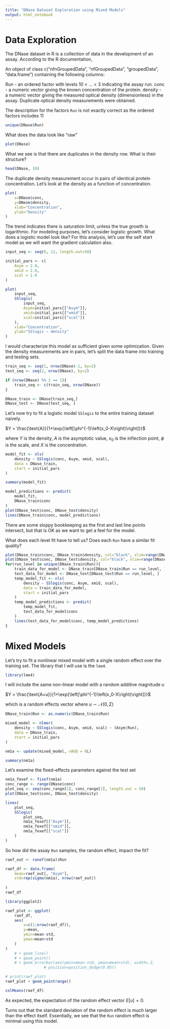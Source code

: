 ```yaml
---
title: "DNase Dataset Exploration using Mixed Models"
output: html_notebook
---
```


# Data Exploration

The DNase dataset in R is a collection of data in the development of an assay.
According to the R documentation,

An object of class c("nfnGroupedData", "nfGroupedData", "groupedData", "data.frame") containing the following columns:

Run      - an ordered factor with levels 10 < … < 3 indicating the assay run.
conc     - a numeric vector giving the known concentration of the protein.
density  - a numeric vector giving the measured optical density (dimensionless)
           in the assay. Duplicate optical density measurements were obtained.


The description for the factors `Run` is not exactly correct as the ordered
factors includes 11
```r
unique(DNase$Run)
```

What does the data look like "raw"

```r
plot(DNase)
```
What we see is that there are duplicates in the density row. What is their structure?
```r
head(DNase, 10)
```
The duplicate density measurement occur in pairs of identical protein 
concentration. Let's look at the density as a function of concentration.

```r
plot(
    x=DNase$conc,
    y=DNase$density,
    xlab="Concentration",
    ylab="Density"
)
```

The trend indicates there is saturation limit, unless the true growth is
logarithmic. For modeling purposes, let's consider logistic growth. What does a
logistic model look like? For this analysis, let's use the self start model as we will want the gradient calculation also.

```r
input_seq <- seq(0, 12, length.out=50)

initial_pars <- c(
    Asym = 2.0,
    xmid = 2.0,
    scal = 1.0
)

plot(
    input_seq,
    SSlogis(
        input_seq,
        Asym=initial_pars[["Asym"]],
        xmid=initial_pars[["xmid"]],
        scal=initial_pars[["scal"]]
    ),
    xlab="Concentration",
    ylab="SSlogis ~ density"
)
```

I would characterize this model as sufficient given some optimization.
Given the density measurements are in pairs, let's split the data frame into
training and testing sets.

```r
train_seq <- seq(1, nrow(DNase)-1, by=2)
test_seq <- seq(2, nrow(DNase), by=2)

if (nrow(DNase) %% 2 == 1){
    train_seq <- c(train_seq, nrow(DNase))
}

DNase_train <- DNase[train_seq,]
DNase_test <- DNase[test_seq, ]
```

Let's now try to fit a logistic model `SSlogis` to the entire training dataset
naively.

$Y = \frac{\text{A}}{1+\exp{\left[\phi^{-1}\left(x_0-X\right)\right]}}$

where $Y$ is the density, $A$ is the asymptotic value, $x_0$ is the inflection point, $\phi$ is the scale, and $X$ is the concentration.

```r

model_fit <- nls(
    density ~ SSlogis(conc, Asym, xmid, scal),
    data = DNase_train,
    start = initial_pars
)

summary(model_fit)
```

```r
model_predictions <- predict(
    model_fit,
    DNase_train$conc
)
plot(DNase_test$conc, DNase_test$density)
lines(DNase_train$conc, model_predictions)
```
There are some sloppy bookkeeping as the first and last line points intersect,
but that is OK as we want to get a feel for the model.

What does each level fit have to tell us? Does each `Run` have a similar
fit quality?

```r
plot(DNase_train$conc, DNase_train$density, col="black", xlim=range(DNase$conc), ylim=range(DNase$density))
plot(DNase_test$conc, DNase_test$density, col="black", xlim=range(DNase$conc), ylim=range(DNase$density))
for(run_level in unique(DNase_train$Run)){
    train_data_for_model <- DNase_train[DNase_train$Run == run_level, ]
    test_data_for_model <- DNase_test[DNase_test$Run == run_level, ]
    temp_model_fit <- nls(
        density ~ SSlogis(conc, Asym, xmid, scal),
        data = train_data_for_model,
        start = initial_pars
    )
    temp_model_predictions <- predict(
        temp_model_fit,
        test_data_for_model$conc
    )
    lines(test_data_for_model$conc, temp_model_predictions)
}
```

# Mixed Models

Let's try to fit a nonlinear mixed model with a single random effect over the
training set. The library that I will use is the `lme4`.

```r
library(lme4)
```

I will include the same non-linear model with a random additive magnitude $u$

$Y = \frac{\text{A+u}}{1+\exp{\left[\phi^{-1}\left(x_0-X\right)\right]}}$

which is a random effects vector where $u \sim \mathcal{N}\left(0, \Sigma\right)$

```r
DNase_train$Run <- as.numeric(DNase_train$Run)

mixed_model <- nlmer(
    density ~ SSlogis(conc, Asym, xmid, scal) ~ (Asym|Run),
    data = DNase_train,
    start = initial_pars
)

nm1a <- update(mixed_model, nAGQ = 0L)
```

```r
summary(nm1a)
```
Let's examine the fixed-effects parameters against the test set
```r
nm1a_fexef <- fixef(nm1a)
conc_range <- range(DNase$conc)
plot_seq <- seq(conc_range[1], conc_range[2], length.out = 50)
plot(DNase_test$conc, DNase_test$density)

lines(
    plot_seq,
    SSlogis(
        plot_seq,
        nm1a_fexef[["Asym"]],
        nm1a_fexef[["xmid"]],
        nm1a_fexef[["scal"]]
    )
)
```

So how did the assay `Run` samples, the random effect, impact the fit?

```r
raef_out <- ranef(nm1a)$Run

raef_df <- data.frame(
    mean=raef_out[, "Asym"],
    std=rep(sigma(nm1a), nrow(raef_out))
    
)
raef_df
```


```r
library(ggplot2)

raef_plot <- ggplot(
    raef_df,
    aes(
        x=c(1:nrow(raef_df)),
        y=mean,
        ymin=mean-std,
        ymax=mean+std
    )
)
    # + geom_line()
    # + geom_point()
    # + geom_errorbar(aes(ymin=mean-std, ymax=mean+std), width=.2,
                 # position=position_dodge(0.05))

# print(raef_plot)
raef_plot + geom_pointrange()
```

```r
colMeans(raef_df)
```

As expected, the expectation of the random effect vector $E[u] = 0$.

Turns out that the standard deviation of the random effect is much larger than
the effect itself. Essentially, we see that the `Run` random effect is minimal
using this model.